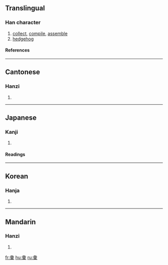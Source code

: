 {{see|彚|汇}}

==Translingual==
===Han character===
{{Han char|rn=58|rad=彐|as=10|sn=13|four=2790<sub>4</sub>|canj=女一月田木 (VMBWD)}}
# [[collect]], [[compile]], [[assemble]]
# [[hedgehog]]
====References====
{{Han ref|kx=0362.210|dkj=09936|dj=0681.020|hdz=20962.040|uh=5F59|ud=24409|bh=B74A|bd=46922}}
----
==Cantonese==
===Hanzi===
{{yue-hanzi|jyut=|y=wai6, wui6}}
# {{defn|Cantonese}}
----
==Japanese==
===Kanji===
{{ja-kanji|grade=|rs=彐10}}
# {{defn|Japanese}} 
====Readings====
{{ja-readings|on=[[い]] (i)|kun=[[はりねずみ]] (harinezumi), [[あつまる]] (atsumaru), [[たぐい]] (tagui)}}
----
==Korean==
===Hanja===
{{ko-hanja|hangeul=휘|eumhun=|rv=hwi|mr=hwi|y=hwi}}
# {{defn|Korean}}
----
==Mandarin==
===Hanzi===
{{cmn-hanzi|sim=汇|pin=[[huì]] ([[hui4]])|wg=hui<sup>4</sup>}}
# {{defn|Mandarin}}

[[fr:彙]]
[[hu:彙]]
[[ru:彙]]